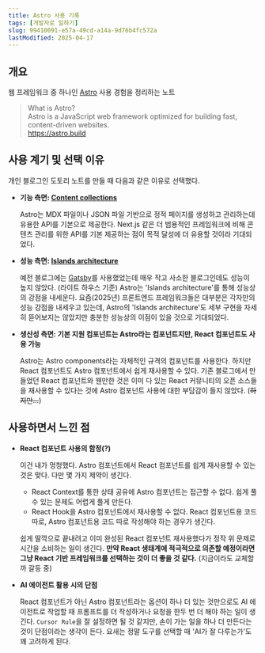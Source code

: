 ```yaml
---
title: Astro 사용 기록
tags: [개발자로 일하기]
slug: 99410091-e57a-49cd-a14a-9d76b4fc572a
lastModified: 2025-04-17
---
```


## 개요

웹 프레임워크 중 하나인 [Astro](https://astro.build) 사용 경험을 정리하는 노트

> What is Astro?  
> Astro is a JavaScript web framework optimized for building fast, content-driven websites.  
> https://astro.build

## 사용 계기 및 선택 이유

개인 블로그인 도토리 노트를 만들 때 다음과 같은 이유로 선택했다.

- **기능 측면: [Content collections](https://docs.astro.build/en/guides/content-collections/)**
  
  Astro는 MDX 파일이나 JSON 파일 기반으로 정적 페이지를 생성하고 관리하는데 유용한 API를 기본으로 제공한다.
  Next.js 같은 더 범용적인 프레임워크에 비해 콘텐츠 관리를 위한 API를 기본 제공하는 점이 목적 달성에 더 유용할 것이라 기대되었다.

- **성능 측면: [Islands architecture](https://docs.astro.build/en/concepts/islands/)**

  예전 블로그에는 [Gatsby](https://www.gatsbyjs.com)를 사용했었는데 매우 작고 사소한 블로그인데도 성능이 높지 않았다. (라이트 하우스 기준)
  Astro는 'Islands architecture'를 통해 성능상의 강점을 내세운다. 
  요즘(2025년) 프론트엔드 프레임워크들은 대부분은 각자만의 성능 강점을 내세우고 있는데, 
  Astro의 'Islands architecture'도 세부 구현을 자세히 뜯어보지는 않았지만 충분한 성능상의 이점이 있을 것으로 기대되었다.

- **생산성 측면: 기본 지원 컴포넌트는 Astro라는 컴포넌트지만, React 컴포넌트도 사용 가능**
  
  Astro는 Astro components라는 자체적인 규격의 컴포넌트를 사용한다. 하지만 React 컴포넌트도 Astro 컴포넌트에서 쉽게 재사용할 수 있다.
  기존 블로그에서 만들었던 React 컴포넌트와 웬만한 것은 이미 다 있는 React 커뮤니티의 오픈 소스들을 재사용할 수 있다는 것에 Astro 컴포넌트 사용에 대한 부담감이 들지 않았다. (~~하지만...~~)

## 사용하면서 느낀 점

- **React 컴포넌트 사용의 함정(?)**

  이건 내가 멍청했다. Astro 컴포넌트에서 React 컴포넌트를 쉽게 재사용할 수 있는 것은 맞다. 다만 몇 가지 제약이 생긴다.

  - React Context를 통한 상태 공유에 Astro 컴포넌트는 접근할 수 없다. 쉽게 풀 수 있는 문제도 어렵게 풀게 만든다.
  - React Hook을 Astro 컴포넌트에서 재사용할 수 없다. React 컴포넌트용 코드 따로, Astro 컴포넌트용 코드 따로 작성해야 하는 경우가 생긴다.

  쉽게 딸깍으로 끝내려고 이미 완성된 React 컴포넌트 재사용했다가 정작 위 문제로 시간을 소비하는 일이 생긴다.
  **만약 React 생태계에 적극적으로 의존할 예정이라면 그냥 React 기반 프레임워크를 선택하는 것이 더 좋을 것 같다.** (지금이라도 교체할까 갈등 중)

- **AI 에이전트 활용 시의 단점**

  React 컴포넌트가 아닌 Astro 컴포넌트라는 옵션이 하나 더 있는 것만으로도 AI 에이전트로 작업할 때 프롬프트를 더 작성하거나 요청을 한두 번 더 해야 하는 일이 생긴다.
  `Cursor Rule`을 잘 설정하면 될 것 같지만, 손이 가는 일을 하나 더 만든다는 것이 단점이라는 생각이 든다. 요새는 정말 도구를 선택할 때 'AI가 잘 다루는가'도 꽤 고려하게 된다.
